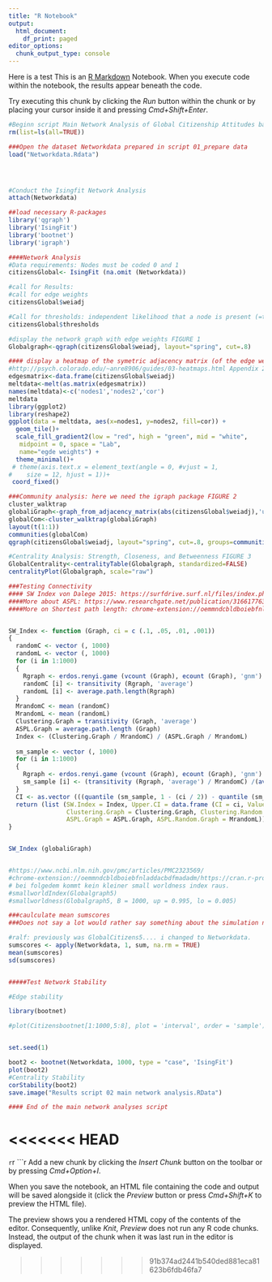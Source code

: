 ```yaml
---
title: "R Notebook"
output:
  html_document:
    df_print: paged
editor_options:
  chunk_output_type: console
---
```


Here is a test
This is an [R Markdown](http://rmarkdown.rstudio.com) Notebook. When you execute code within the notebook, the results appear beneath the code. 

Try executing this chunk by clicking the *Run* button within the chunk or by placing your cursor inside it and pressing *Cmd+Shift+Enter*. 


```r
#Beginn script Main Network Analysis of Global Citizenship Attitudes based on script 01_prepare data
rm(list=ls(all=TRUE))


```

```r
###Open the dataset Networkdata prepared in script 01_prepare data
load("Networkdata.Rdata")





```

```r
#Conduct the Isingfit Network Analysis 
attach(Networkdata)

##load necessary R-packages
library('qgraph')
library('IsingFit')
library('bootnet')
library('igraph')

####Network Analysis
#Data requirements: Nodes must be coded 0 and 1
citizensGlobal<- IsingFit (na.omit (Networkdata))

#call for Results:
#call for edge weights
citizensGlobal$weiadj

#Call for thresholds: independent likelihood that a node is present (=takes the value 1)
citizensGlobal$thresholds

#display the network graph with edge weights FIGURE 1
Globalgraph<-qgraph(citizensGlobal$weiadj, layout="spring", cut=.8) 

#### display a heatmap of the symetric adjacency matrix (of the edge weights)
#http://psych.colorado.edu/~anre8906/guides/03-heatmaps.html Appendix 2
edgesmatrix<-data.frame(citizensGlobal$weiadj)
meltdata<-melt(as.matrix(edgesmatrix))
names(meltdata)<-c('nodes1','nodes2','cor')
meltdata
library(ggplot2)
library(reshape2)
ggplot(data = meltdata, aes(x=nodes1, y=nodes2, fill=cor)) + 
  geom_tile()+
  scale_fill_gradient2(low = "red", high = "green", mid = "white", 
   midpoint = 0, space = "Lab", 
   name="egde weights") +
  theme_minimal()+
 # theme(axis.text.x = element_text(angle = 0, #vjust = 1, 
#    size = 12, hjust = 1))+
 coord_fixed()

###Community analysis: here we need the igraph package FIGURE 2
cluster_walktrap
globaliGraph<-graph_from_adjacency_matrix(abs(citizensGlobal$weiadj),'undirected', weighted=TRUE, add.colnames=FALSE)
globalCom<-cluster_walktrap(globaliGraph)
layout(t(1:1))
communities(globalCom)
qgraph(citizensGlobal$weiadj, layout="spring", cut=.8, groups=communities(globalCom), legend=FALSE)


```

```r

#Centrality Analysis: Strength, Closeness, and Betweenness FIGURE 3
GlobalCentrality<-centralityTable(Globalgraph, standardized=FALSE)
centralityPlot(Globalgraph, scale="raw")

```

```r
###Testing Connectivity
#### SW Index von Dalege 2015: https://surfdrive.surf.nl/files/index.php/s/w2Zfq0ArRCNQIOt
####More about ASPL: https://www.researchgate.net/publication/316617763_A_Network_Perspective_on_Political_Attitudes_Testing_the_Connectivity_Hypothesis
####More on Shortest path length: chrome-extension://oemmndcbldboiebfnladdacbdfmadadm/https://cran.r-project.org/web/packages/qgraph/qgraph.pdf


SW_Index <- function (Graph, ci = c (.1, .05, .01, .001))
{
  randomC <- vector (, 1000)
  randomL <- vector (, 1000)
  for (i in 1:1000)
  {
    Rgraph <- erdos.renyi.game (vcount (Graph), ecount (Graph), 'gnm')
    randomC [i] <- transitivity (Rgraph, 'average')
    randomL [i] <- average.path.length(Rgraph)
  }
  MrandomC <- mean (randomC)
  MrandomL <- mean (randomL)
  Clustering.Graph = transitivity (Graph, 'average')
  ASPL.Graph = average.path.length (Graph)
  Index <- (Clustering.Graph / MrandomC) / (ASPL.Graph / MrandomL)
  
  sm_sample <- vector (, 1000)
  for (i in 1:1000)
  {
    Rgraph <- erdos.renyi.game (vcount (Graph), ecount (Graph), 'gnm')
    sm_sample [i] <- (transitivity (Rgraph, 'average') / MrandomC) /(average.path.length(Rgraph) / MrandomL)
  }
  CI <- as.vector (((quantile (sm_sample, 1 - (ci / 2)) - quantile (sm_sample, ci / 2)) / 2) + 1)
  return (list (SW.Index = Index, Upper.CI = data.frame (CI = ci, Value.CI = CI), 
                Clustering.Graph = Clustering.Graph, Clustering.Random.Graph = MrandomC,
                ASPL.Graph = ASPL.Graph, ASPL.Random.Graph = MrandomL))
}


SW_Index (globaliGraph)


#https://www.ncbi.nlm.nih.gov/pmc/articles/PMC2323569/
#chrome-extension://oemmndcbldboiebfnladdacbdfmadadm/https://cran.r-project.org/web/packages/qgraph/qgraph.pdf
# bei folgedem kommt kein kleiner small worldness index raus. 
#smallworldIndex(Globalgraph5)
#smallworldness(Globalgraph5, B = 1000, up = 0.995, lo = 0.005)

```
```r
###caulculate mean sumscores
###Does not say a lot would rather say something about the simulation network

#ralf: previously was GlobalCitizens5.... i changed to Networkdata.
sumscores <- apply(Networkdata, 1, sum, na.rm = TRUE)
mean(sumscores)
sd(sumscores)



```


```r

#####Test Network Stability

#Edge stability

library(bootnet)

#plot(Citizensbootnet[1:1000,5:8], plot = 'interval', order = 'sample') Appendix 3+4


set.seed(1)

boot2 <- bootnet(Networkdata, 1000, type = "case", 'IsingFit')
plot(boot2)
#Centrality Stability
corStability(boot2)
save.image("Results script 02 main network analysis.RData")

#### End of the main network analyses script
```
<<<<<<< HEAD
=======

```r



```r


```r

Add a new chunk by clicking the *Insert Chunk* button on the toolbar or by pressing *Cmd+Option+I*.

When you save the notebook, an HTML file containing the code and output will be saved alongside it (click the *Preview* button or press *Cmd+Shift+K* to preview the HTML file). 

The preview shows you a rendered HTML copy of the contents of the editor. Consequently, unlike *Knit*, *Preview* does not run any R code chunks. Instead, the output of the chunk when it was last run in the editor is displayed.
  
>>>>>>> 91b374ad2441b540ded881eca81623b6fdb46fa7
